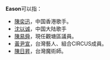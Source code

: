 '''Eason'''可以指：
*[[陳奕迅|陳奕迅]]，中国香港歌手。
*[[沈以诚|沈以诚]]，中国大陆歌手
*[[陳易舜|陳易舜]]，現任觀塘區議員。
*[[黃尹宣|黃尹宣]]，台灣藝人、組合CIRCUS成員。
*[[陳日昇|陳日昇]]，台灣魔術師。
{{disambig|cat=非中文名稱消歧義}}